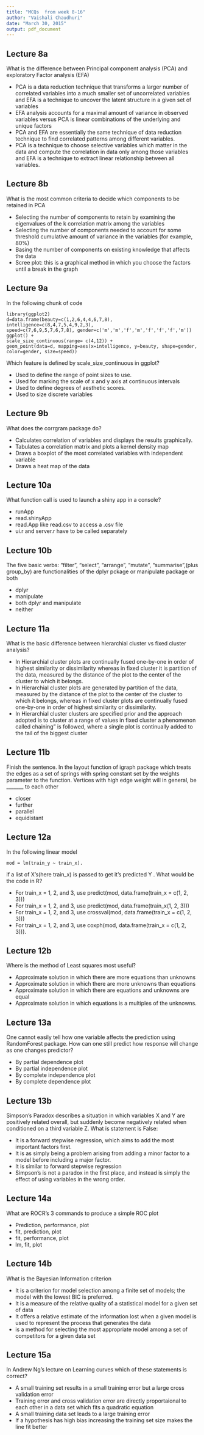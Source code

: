```yaml
---
title: "MCQs  from week 8-16"
author: "Vaishali Chaudhuri"
date: "March 30, 2015"
output: pdf_document
---
```


## Lecture 8a 

What is the difference between Principal component analysis (PCA) and exploratory Factor analysis (EFA)

* PCA is a data reduction technique that transforms a larger
number of correlated variables into a much smaller set of uncorrelated variables  and EFA is a technique to uncover the latent structure in a given set of variables
* EFA analysis accounts for a maximal amount of variance in observed variables versus PCA is linear combinations of the underlying and unique factors
* PCA and EFA are essentially the same technique of data reduction technique to find correlated patterns among different variables.
* PCA is a  technique to choose selective variables which matter in the data and compute the correlation in data only among those variables and EFA is a technique to extract linear relationship between all variables.

## Lecture 8b

What is the most common criteria to decide which components to be retained in PCA

* Selecting the number of components to retain by examining the eigenvalues of the k  correlation matrix among the variables 
* Selecting the number of components needed to account for some threshold cumulative amount of variance in the variables (for example, 80%) 
* Basing the number of components on existing knowledge that affects the data
* Scree plot: this is a graphical method in which you choose the factors until a break in the graph

## Lecture 9a

In the following chunk of code
```
library(ggplot2)
d=data.frame(beauty=c(1,2,6,4,4,6,7,8), intelligence=c(8,4,7,5,4,9,2,3), 
speed=c(7,6,9,5,7,6,7,8), gender=c('m','m','f','m','f','f','f','m'))
ggplot() + 
scale_size_continuous(range= c(4,12)) +
geom_point(data=d, mapping=aes(x=intelligence, y=beauty, shape=gender, 
color=gender, size=speed)) 
```
Which feature is defined by scale_size_continuous in ggplot?

* Used to define the range of point sizes to use.
* Used for marking the scale of x and y axis at continuous intervals
* Used to define degrees of aesthetic scores.
* Used to size discrete variables

## Lecture 9b

What does the corrgram package do?

* Calculates correlation of variables and displays the results graphically.
* Tabulates  a correlation matrix and plots a kernel density map
* Draws a boxplot of the  most correlated variables with independent variable
* Draws a heat map of the data

## Lecture 10a

What function call is used to launch a shiny app in a console?

* runApp
* read.shinyApp
* read.App like read.csv to access a .csv file
* ui.r and server.r have to be called separately

## Lecture 10b

The five basic verbs: "filter", "select", "arrange", "mutate", "summarise",(plus group_by) are functionalities of the dplyr pckage or manipulate package or both

* dplyr
* manipulate
* both dplyr and manipulate
* neither

## Lecture 11a

What is the basic difference between hierarchial cluster vs fixed cluster analysis?

* In Hierarchial cluster plots are continually fused one-by-one in order of highest similarity or dissimilarity whereas in fixed cluster it is partition of the data, measured by the distance of the plot to the center of the cluster to which it belongs.
* In Hierarchial cluster plots are generated by partition of the data, measured by the distance of the plot to the center of the cluster to which it belongs, whereas in fixed cluster plots are continually fused one-by-one in order of highest similarity or dissimilarity.
* In Hierarchial cluster clusters are specified prior and the approach adopted is to cluster at a range of values in fixed cluster a phenomenon called chaining" is followed, where a single plot is continually added to the tail of the biggest cluster

## Lecture 11b

Finish the sentence.
In the layout function of igraph package which  treats the edges as a set of springs with spring constant set by the weights parameter to the function. Vertices with high edge weight will in general, be _______ to each other

* closer
* further  
* parallel
* equidistant

## Lecture 12a

In the following linear model
```
mod = lm(train_y ~ train_x).
```
if a list of X's(here train_x) is passed to get it's predicted Y . What would be the code in R?

* For train_x = 1, 2, and 3, use predict(mod, data.frame(train_x = c(1, 2, 3)))
* For train_x = 1, 2, and 3, use predict(mod, data.frame(train_x(1, 2, 3)))
* For train_x = 1, 2, and 3, use crossval(mod, data.frame(train_x = c(1, 2, 3)))
* For train_x = 1, 2, and 3, use coxph(mod, data.frame(train_x = c(1, 2, 3))).

## Lecture 12b

Where is the method of Least squares most useful?

* Approximate solution  in which there are more equations than unknowns
* Approximate solution  in which there are more unknowns  than equations
* Approximate solution  in which there are  equations and unknowns are equal
* Approximate solution  in which   equations is a multiples of the unknowns.

## Lecture 13a

One cannot easily tell how one variable affects the prediction using RandomForest package. How can one still predict how response will change as one changes predictor?

* By partial dependence plot 
* By partial independence plot
* By complete independence plot
* By complete dependence plot

## Lecture 13b

Simpson’s Paradox describes a situation in which variables X and Y are positively related overall, but suddenly become negatively related when conditioned on a third variable Z. What is statement is False:

* It is a forward stepwise regression, which aims to add the most important factors first.
* It is as simply being a problem arising from adding a minor factor to a model before including a major factor.
* It is similar to forward stepwise regression
* Simpson’s is not a paradox in the first place, and instead is simply the effect of using variables in the wrong order.

## Lecture 14a

What are ROCR's 3 commands to produce a simple ROC plot

* Prediction, performance, plot
* fit, prediction, plot
* fit, performance, plot
* lm, fit, plot

## Lecture 14b

What is the Bayesian Information criterion

* It is a criterion for model selection among a finite set of models; the model with the lowest BIC is preferred.
* It is  a measure of the relative quality of a statistical model for a given set of data
* It offers a relative estimate of the information lost when a given model is used to represent the process that generates the data
* is a method for selecting the most appropriate model among a set of competitors for a given data set

## Lecture 15a

In Andrew Ng's lecture on Learning curves which of these statements is correct?

* A small training set results in a small training error but a large cross validation error
* Training error and cross validation error are directly proportaional to each other in a data set which fits a quadratic equation
* A small training data set leads to a large training error
* If a hypothesis has high bias increasing the training set size makes the line fit better

